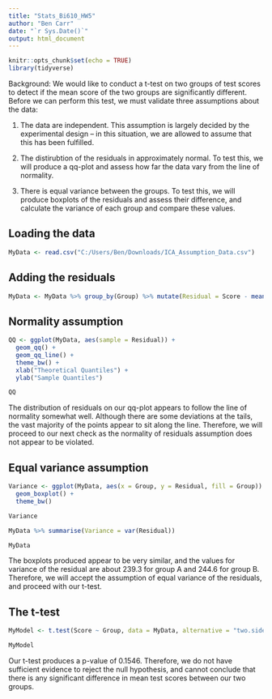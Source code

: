 ---
title: "Stats_Bi610_HW5"
author: "Ben Carr"
date: "`r Sys.Date()`"
output: html_document
---

```{r setup, include=FALSE}
knitr::opts_chunk$set(echo = TRUE)
library(tidyverse)
```

Background: We would like to conduct a t-test on two groups of test scores to detect if the mean score of the two groups are significantly different. Before we can perform this test, we must validate three assumptions about the data:

1. The data are independent. This assumption is largely decided by the experimental design -- in this situation, we are allowed to assume that this has been fulfilled.

2. The distirubtion of the residuals in approximately normal. To test this, we will produce a qq-plot and assess how far the data vary from the line of normality.

3. There is equal variance between the groups. To test this, we will produce boxplots of the residuals and assess their difference, and calculate the variance of each group and compare these values.

## Loading the data
```{r}
MyData <- read.csv("C:/Users/Ben/Downloads/ICA_Assumption_Data.csv")
```

## Adding the residuals
```{r}
MyData <- MyData %>% group_by(Group) %>% mutate(Residual = Score - mean(Score))
```

## Normality assumption

```{r}
QQ <- ggplot(MyData, aes(sample = Residual)) +
  geom_qq() +
  geom_qq_line() +
  theme_bw() +
  xlab("Theoretical Quantiles") + 
  ylab("Sample Quantiles")

QQ
```

The distribution of residuals on our qq-plot appears to follow the line of normality somewhat well. Although there are some deviations at the tails, the vast majority of the points appear to sit along the line. Therefore, we will proceed to our next check as the normality of residuals assumption does not appear to be violated.

## Equal variance assumption

```{r}
Variance <- ggplot(MyData, aes(x = Group, y = Residual, fill = Group)) +
  geom_boxplot() +
  theme_bw()

Variance

MyData %>% summarise(Variance = var(Residual))

MyData
```

The boxplots produced appear to be very similar, and the values for variance of the residual are about 239.3 for group A and 244.6 for group B. Therefore, we will accept the assumption of equal variance of the residuals, and proceed with our t-test.

## The t-test

```{r}
MyModel <- t.test(Score ~ Group, data = MyData, alternative = "two.sided", var.equal = TRUE)

MyModel
```

Our t-test produces a p-value of 0.1546. Therefore, we do not have sufficient evidence to reject the null hypothesis, and cannot conclude that there is any significant difference in mean test scores between our two groups.